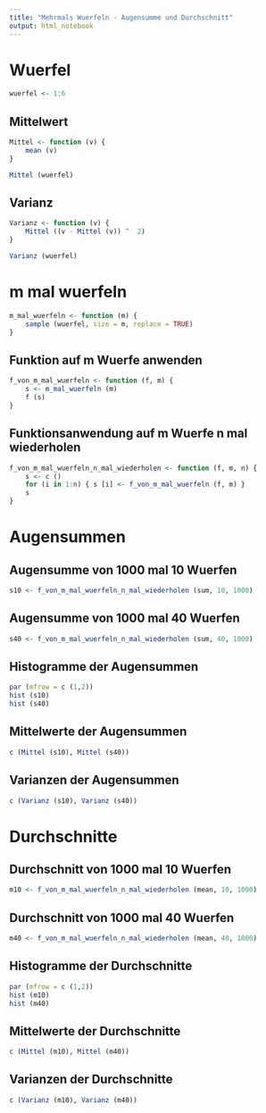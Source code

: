 ```yaml
---
title: "Mehrmals Wuerfeln - Augensumme und Durchschnitt"
output: html_notebook
---
```


# Wuerfel

```r
wuerfel <- 1:6
```

## Mittelwert

```r
Mittel <- function (v) {
    mean (v)
}
```

```r
Mittel (wuerfel)
```

## Varianz

```r
Varianz <- function (v) {
    Mittel ((v - Mittel (v)) ^  2)
}
```

```r
Varianz (wuerfel)
```
# m mal wuerfeln

```r
m_mal_wuerfeln <- function (m) {
    sample (wuerfel, size = m, replace = TRUE)
}
```

## Funktion auf m Wuerfe anwenden

```r
f_von_m_mal_wuerfeln <- function (f, m) {
    s <- m_mal_wuerfeln (m)
    f (s)
}
```

## Funktionsanwendung auf m Wuerfe n mal wiederholen

```r
f_von_m_mal_wuerfeln_n_mal_wiederholen <- function (f, m, n) {
    s <- c ()
    for (i in 1:n) { s [i] <- f_von_m_mal_wuerfeln (f, m) }
    s
}
```

# Augensummen

## Augensumme von 1000 mal 10 Wuerfen

```r
s10 <- f_von_m_mal_wuerfeln_n_mal_wiederholen (sum, 10, 1000)
```

## Augensumme von 1000 mal 40 Wuerfen

```r
s40 <- f_von_m_mal_wuerfeln_n_mal_wiederholen (sum, 40, 1000)
```

## Histogramme der Augensummen

```r
par (mfrow = c (1,2)) 
hist (s10)
hist (s40)
```

## Mittelwerte der Augensummen

```r
c (Mittel (s10), Mittel (s40))
```

## Varianzen der Augensummen

```r
c (Varianz (s10), Varianz (s40))
```

# Durchschnitte

## Durchschnitt von 1000 mal 10 Wuerfen

```r
m10 <- f_von_m_mal_wuerfeln_n_mal_wiederholen (mean, 10, 1000)
```

## Durchschnitt von 1000 mal 40 Wuerfen

```r
m40 <- f_von_m_mal_wuerfeln_n_mal_wiederholen (mean, 40, 1000)
```

## Histogramme der Durchschnitte

```r
par (mfrow = c (1,2)) 
hist (m10)
hist (m40)
```

## Mittelwerte der Durchschnitte

```r
c (Mittel (m10), Mittel (m40))
```
## Varianzen der Durchschnitte

```r
c (Varianz (m10), Varianz (m40))
```
